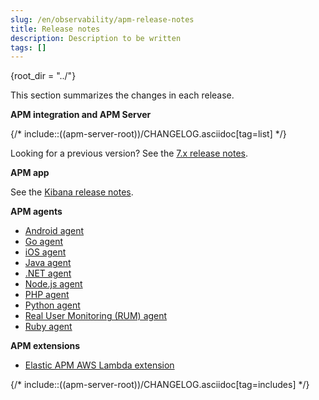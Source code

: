 ```yaml
---
slug: /en/observability/apm-release-notes
title: Release notes
description: Description to be written
tags: []
---
```


{root_dir = "../"}

<div id="apm-release-notes"></div>


This section summarizes the changes in each release.

**APM integration and APM Server**

{/* include::\(\(apm-server-root))/CHANGELOG.asciidoc[tag=list] */}

Looking for a previous version? See the [7.x release notes](((apm-guide-7x))/release-notes.html).

**APM app**

See the [Kibana release notes](((kibana-ref))/release-notes.html).

**APM agents**

* [Android agent](((apm-android-ref))/release-notes.html)
* [Go agent](((apm-go-ref-v))/release-notes.html)
* [iOS agent](((apm-ios-ref-v))/release-notes.html)
* [Java agent](((apm-java-ref-v))/release-notes.html)
* [.NET agent](((apm-dotnet-ref-v))/release-notes.html)
* [Node.js agent](((apm-node-ref-v))/release-notes.html)
* [PHP agent](((apm-php-ref-v))/release-notes.html)
* [Python agent](((apm-py-ref-v))/release-notes.html)
* [Real User Monitoring (RUM) agent](((apm-rum-ref-v))/release-notes.html)
* [Ruby agent](((apm-ruby-ref-v))/release-notes.html)

**APM extensions**

* [Elastic APM AWS Lambda extension](https://github.com/elastic/apm-aws-lambda/blob/main/CHANGELOG.asciidoc)

{/* include::\(\(apm-server-root))/CHANGELOG.asciidoc[tag=includes] */}
